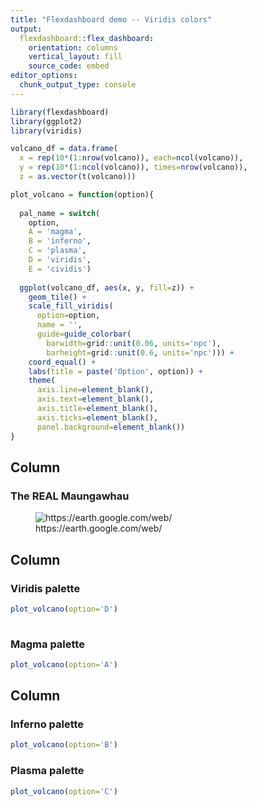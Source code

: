 ```yaml
---
title: "Flexdashboard demo -- Viridis colors"
output: 
  flexdashboard::flex_dashboard:
    orientation: columns
    vertical_layout: fill
    source_code: embed
editor_options: 
  chunk_output_type: console
---
```


```r
library(flexdashboard)
library(ggplot2)
library(viridis)

volcano_df = data.frame(
  x = rep(10*(1:nrow(volcano)), each=ncol(volcano)),
  y = rep(10*(1:ncol(volcano)), times=nrow(volcano)),
  z = as.vector(t(volcano)))

plot_volcano = function(option){
  
  pal_name = switch(
    option,
    A = 'magma',
    B = 'inferno',
    C = 'plasma',
    D = 'viridis',
    E = 'cividis')
  
  ggplot(volcano_df, aes(x, y, fill=z)) +
    geom_tile() +
    scale_fill_viridis(
      option=option,
      name = '',
      guide=guide_colorbar(
        barwidth=grid::unit(0.06, units='npc'),
        barheight=grid::unit(0.6, units='npc'))) +
    coord_equal() +
    labs(title = paste('Option', option)) +
    theme(
      axis.line=element_blank(),
      axis.text=element_blank(),
      axis.title=element_blank(),
      axis.ticks=element_blank(),
      panel.background=element_blank())
}

```

Column {data-width=650}
-----------------------------------------------------------------------

### The REAL Maungawhau

![https://earth.google.com/web/](images/maungawhau_google_earth.png)


Column {data-width=250}
-----------------------------------------------------------------------

### Viridis palette

```r
plot_volcano(option='D')
  
```


### Magma palette

```r
plot_volcano(option='A')
```


Column {data-width=250}
------------------------------------------------------------------------

### Inferno palette

```r
plot_volcano(option='B')
```

### Plasma palette

```r
plot_volcano(option='C')
```


